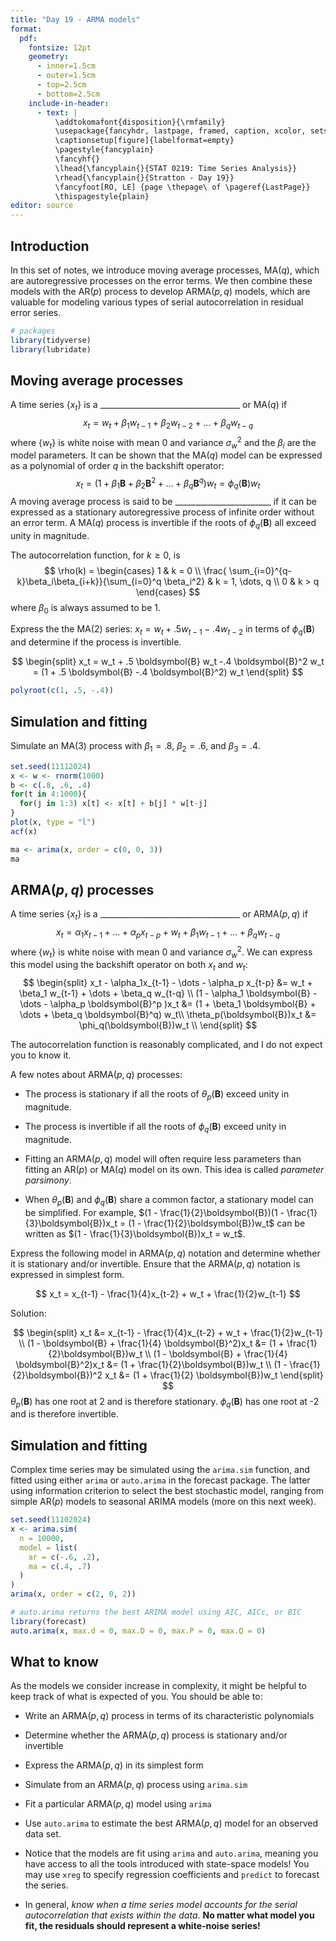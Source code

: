 ```yaml
---
title: "Day 19 - ARMA models"
format:
  pdf:
    fontsize: 12pt
    geometry:
      - inner=1.5cm
      - outer=1.5cm
      - top=2.5cm
      - bottom=2.5cm
    include-in-header:
      - text: |
          \addtokomafont{disposition}{\rmfamily}
          \usepackage{fancyhdr, lastpage, framed, caption, xcolor, setspace}
          \captionsetup[figure]{labelformat=empty}
          \pagestyle{fancyplain}
          \fancyhf{}
          \lhead{\fancyplain{}{STAT 0219: Time Series Analysis}}
          \rhead{\fancyplain{}{Stratton - Day 19}}
          \fancyfoot[RO, LE] {page \thepage\ of \pageref{LastPage}}
          \thispagestyle{plain}
editor: source
---
```

\vspace{-1in}

## Introduction

In this set of notes, we introduce moving average processes, MA($q$), which are autoregressive processes on the error terms. We then combine these models with the AR($p$) process to develop ARMA($p, q$) models, which are valuable for modeling various types of serial autocorrelation in residual error series.

```r
# packages
library(tidyverse)
library(lubridate)
```

\newpage

## Moving average processes

:::{.callout-note title="Moving average processes"}
A time series $\{x_t\}$ is a ___________________________________ or MA($q$) if
$$
x_t = w_t + \beta_1 w_{t-1} + \beta_2 w_{t-2}+ \dots + \beta_q w_{t-q}
$$
where $\{w_t\}$ is white noise with mean 0 and variance $\sigma^2_w$ and the $\beta_i$ are the model parameters. It can be shown that the MA($q$) model can be expressed as a polynomial of order $q$ in the backshift operator:
$$
x_t = (1 + \beta_1\boldsymbol{B} + \beta_2 \boldsymbol{B}^2 + \dots + \beta_q \boldsymbol{B}^q)w_t = \phi_q(\boldsymbol{B})w_t
$$
A moving average process is said to be ________________________ if it can be expressed as a stationary autoregressive process of infinite order without an error term. A MA($q$) process is invertible if the roots of $\phi_q(\boldsymbol{B})$ all exceed unity in magnitude. 

The autocorrelation function, for $k \geq 0$, is
$$
\rho(k) = \begin{cases}
1 & k = 0 \\
\frac{ \sum_{i=0}^{q-k}\beta_i\beta_{i+k}}{\sum_{i=0}^q \beta_i^2}  & k = 1, \dots, q \\
0 & k > q
\end{cases}
$$
where $\beta_0$ is always assumed to be 1. 
:::

Express the the MA(2) series: $x_t = w_t + .5 w_{t-1} - .4 w_{t-2}$ in terms of $\phi_q(\boldsymbol{B})$ and determine if the process is invertible. 

$$
\begin{split}
x_t = w_t + .5 \boldsymbol{B} w_t -.4 \boldsymbol{B}^2 w_t = (1 + .5 \boldsymbol{B} -.4 \boldsymbol{B}^2) w_t
\end{split}
$$

```r
polyroot(c(1, .5, -.4))
```

\newpage

## Simulation and fitting

Simulate an MA(3) process with $\beta_1 = .8$, $\beta_2 = .6$, and $\beta_3 = .4$. 

```r
set.seed(11112024)
x <- w <- rnorm(1000)
b <- c(.8, .6, .4)
for(t in 4:1000){
  for(j in 1:3) x[t] <- x[t] + b[j] * w[t-j]
}
plot(x, type = "l")
acf(x)
```

```r
ma <- arima(x, order = c(0, 0, 3))
ma
```

\newpage

## ARMA($p, q$) processes

:::{.callout-note title="ARMA processes"}
A time series $\{x_t\}$ is a ___________________________________ or ARMA($p,q$) if
$$
x_t = \alpha_1 x_{t-1} + \dots + \alpha_p x_{t-p} + w_t + \beta_1 w_{t-1} + \dots + \beta_q w_{t-q}
$$
where $\{w_t\}$ is white noise with mean 0 and variance $\sigma^2_w$. We can express this model using the backshift operator on both $x_t$ and $w_t$:
$$
\begin{split}
x_t - \alpha_1x_{t-1} - \dots - \alpha_p x_{t-p} &= w_t + \beta_1 w_{t-1} + \dots + \beta_q w_{t-q} \\
(1 - \alpha_1 \boldsymbol{B} - \dots - \alpha_p \boldsymbol{B}^p )x_t &= (1 + \beta_1 \boldsymbol{B} + \dots + \beta_q \boldsymbol{B}^q) w_t\\
\theta_p(\boldsymbol{B})x_t &= \phi_q(\boldsymbol{B})w_t \\
\end{split}
$$

The autocorrelation function is reasonably complicated, and I do not expect you to know it. 
:::

\doublespacing
A few notes about ARMA($p, q$) processes:

- The process is stationary if all the roots of $\theta_p(\boldsymbol{B})$ exceed unity in magnitude.

- The process is invertible if all the roots of $\phi_q(\boldsymbol{B})$ exceed unity in magnitude.

- Fitting an ARMA($p, q$) model will often require less parameters than fitting an AR($p$) or MA($q$) model on its own. This idea is called *parameter parsimony*.

- When $\theta_p(\boldsymbol{B})$ and $\phi_q(\boldsymbol{B})$ share a common factor, a stationary model can be simplified. For example, $(1 - \frac{1}{2}\boldsymbol{B})(1 - \frac{1}{3}\boldsymbol{B})x_t = (1 - \frac{1}{2}\boldsymbol{B})w_t$ can be written as $(1 - \frac{1}{3}\boldsymbol{B})x_t = w_t$.

\singlespacing

\newpage

Express the following model in ARMA($p, q$) notation and determine whether it is stationary and/or invertible. Ensure that the ARMA($p, q$) notation is expressed in simplest form. 

$$
x_t = x_{t-1} - \frac{1}{4}x_{t-2} + w_t + \frac{1}{2}w_{t-1}
$$

Solution:

$$
\begin{split}
x_t &= x_{t-1} - \frac{1}{4}x_{t-2} + w_t + \frac{1}{2}w_{t-1} \\
(1 - \boldsymbol{B} + \frac{1}{4} \boldsymbol{B}^2)x_t &= (1 + \frac{1}{2}\boldsymbol{B})w_t \\
(1 - \boldsymbol{B} + \frac{1}{4} \boldsymbol{B}^2)x_t &= (1 + \frac{1}{2}\boldsymbol{B})w_t  \\
(1 - \frac{1}{2}\boldsymbol{B})^2 x_t &= (1 + \frac{1}{2} \boldsymbol{B})w_t
\end{split}
$$
$\theta_p(\boldsymbol{B})$ has one root at 2 and is therefore stationary. $\phi_q(\boldsymbol{B})$ has one root at -2 and is therefore invertible.


\newpage

## Simulation and fitting

Complex time series may be simulated using the `arima.sim` function, and fitted using either `arima` or `auto.arima` in the forecast package. The latter using information criterion to select the best stochastic model, ranging from simple AR($p$) models to seasonal ARIMA models (more on this next week).

```r
set.seed(11102024)
x <- arima.sim(
  n = 10000, 
  model = list(
    ar = c(-.6, .2),
    ma = c(.4, .7)
  )
)
arima(x, order = c(2, 0, 2))

# auto.arima returns the best ARIMA model using AIC, AICc, or BIC
library(forecast)
auto.arima(x, max.d = 0, max.D = 0, max.P = 0, max.Q = 0)
```

\newpage

## What to know

As the models we consider increase in complexity, it might be helpful to keep track of what is expected of you. You should be able to:

- Write an ARMA($p, q$) process in terms of its characteristic polynomials

- Determine whether the ARMA($p, q$) process is stationary and/or invertible

- Express the ARMA($p, q$) in its simplest form

- Simulate from an ARMA($p, q$) process using `arima.sim`

- Fit a particular ARMA($p, q$) model using `arima`

- Use `auto.arima` to estimate the best ARMA($p, q$) model for an observed data set.

- Notice that the models are fit using `arima` and `auto.arima`, meaning you have access to all the tools introduced with state-space models! You may use `xreg` to specify regression coefficients and `predict` to forecast the series. 

- In general, *know when a time series model accounts for the serial autocorrelation that exists within the data*. **No matter what model you fit, the residuals should represent a white-noise series!**


